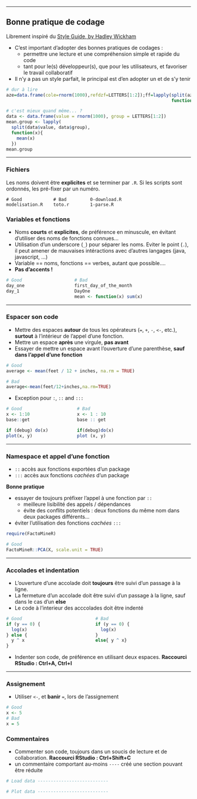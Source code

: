 
----

## Bonne pratique de codage

Librement inspiré du [Style Guide, by Hadley Wickham](http://adv-r.had.co.nz/Style.html)

* C'est important d'adopter des bonnes pratiques de codages :
    + permettre une lecture et une compréhension simple et rapide du code
    + tant pour le(s) développeur(s), que pour les utilisateurs, et favoriser le travail collaboratif

* Il n'y a pas un style parfait, le principal est d'en adopter un et de s'y tenir

```r
# dur à lire
aze=data.frame(cole=rnorm(1000),refdzf=LETTERS[1:2]);ff=lapply(split(aze$cole,aze$refdzf),
                                                               function(x){mean(x)});ff
````

```r
# c'est mieux quand même... ?
data <- data.frame(value = rnorm(1000), group = LETTERS[1:2])
mean.group <- lapply(
  split(data$value, data$group),
  function(x){
    mean(x)
  })
mean.group
````

----
  
### Fichiers
  
Les noms doivent être __explicites__ et se terminer par `.R`. Si les scripts sont ordonnés, les pré-fixer par un numéro.

    # Good            # Bad         0-download.R
    modelisation.R    toto.r        1-parse.R

### Variables et fonctions

* Noms __courts__ et __explicites__, de préférence en minuscule, en évitant d'utiliser des noms de fonctions connues...
* Utilisation d'un underscore (`_`) pour séparer les noms. Eviter le point (`.`), il peut amener de mauvaises intéractions avec d'autres langages (java, javascript, ...)
* Variable == noms,  fonctions == verbes, autant que possible....
* __Pas d'accents !__

```r
# Good                    # Bad
day_one                   first_day_of_the_month
day_1                     DayOne
                          mean <- function(x) sum(x)
```

----

### Espacer son code

* Mettre des espaces __autour__ de tous les opérateurs (`=`, `+`, `-`, `<-`, etc.), __surtout__ à l'intérieur de l'appel d'une fonction.
* Mettre un espace __après__ une virgule, __pas avant__
* Essayer de mettre un espace avant l'ouverture d'une parenthèse, __sauf dans l'appel d'une fonction__

```r
# Good
average <- mean(feet / 12 + inches, na.rm = TRUE)

# Bad
average<-mean(feet/12+inches,na.rm=TRUE)
```

* Exception pour `:`, `::` and `:::`

```r
# Good                     # Bad
x <- 1:10                  x <- 1 : 10
base::get                  base :: get

if (debug) do(x)           if(debug)do(x)
plot(x, y)                 plot (x, y)
```

----

### Namespace et appel d'une fonction

* `::`  accès aux fonctions exportées d'un package
* `:::` accès aux fonctions *cachées* d'un package

**Bonne pratique** 

* essayer de toujours préfixer l'appel à une fonction par `::`
    + meilleure lisibilité des appels / dépendances
    + évite des conflits potentiels : deux fonctions du même nom dans deux packages différents...
* éviter l'utilisation des fonctions *cachées* `:::`

```r
require(FactoMineR)

# Good
FactoMineR::PCA(X, scale.unit = TRUE)
```

----
  
### Accolades et indentation
  
* L'ouverture d'une accolade doit __toujours__ être suivi d'un passage à la ligne. 
* La fermeture d'un accolade doit être suivi d'un passage à la ligne, sauf dans le cas d'un __else__
* Le code à l'interieur des acccolades doit être indenté

```r
# Good                            # Bad
if (y == 0) {                     if (y == 0) {
  log(x)                            log(x)
} else {                          }
  y ^ x                           else{ y ^ x}
}
```


* Indenter son code, de préférence en utilisant deux espaces. __Raccourci RStudio : Ctrl+A, Ctrl+I__


----
  
### Assignement
  
* Utiliser `<-`, et __banir__ `=`, lors de l'assignement

```r
# Good
x <- 5
# Bad
x = 5
```


### Commentaires

* Commenter son code, toujours dans un soucis de lecture et de collaboration. __Raccourci RStudio : Ctrl+Shift+C__
* un commentaire comportant au-moins ``----`` créé une section pouvant être réduite

```r
# Load data ---------------------------

# Plot data ---------------------------
```
